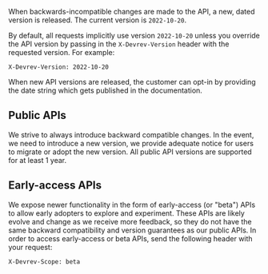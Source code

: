 When backwards-incompatible changes are made to the API, a new, dated version is released.
The current version is `2022-10-20`.

By default, all requests implicitly use version `2022-10-20` unless you override the API version by passing
in the `X-Devrev-Version` header with the requested version. For example:

```text
X-Devrev-Version: 2022-10-20
```

When new API versions are released, the customer can opt-in by providing the date string which gets published in the documentation.

## Public APIs

We strive to always introduce backward compatible changes. In the event, we need to introduce a new version,
we provide adequate notice for users to migrate or adopt the new version. All public API versions are supported for at least 1 year.

## Early-access APIs

We expose newer functionality in the form of early-access (or "beta") APIs to allow early adopters to explore and
experiment. These APIs are likely evolve and change as we receive more feedback, so they do not
have the same backward compatibility and version guarantees as our public APIs.
In order to access early-access or beta APIs, send the following header with your request:

```text
X-Devrev-Scope: beta
```
